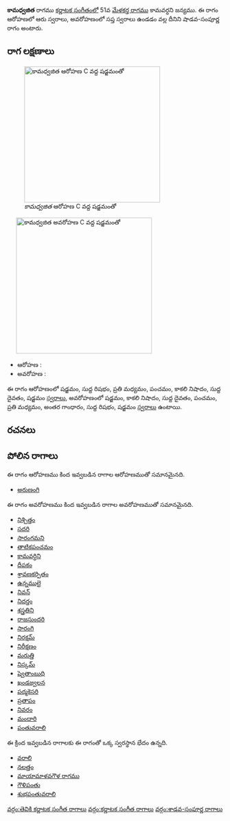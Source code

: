 {{Infobox ragam
	| name          	= కామధ్వజిత
	| synonym	    	= 
	| mela          	= 
	| chakra        	= 
	| janaka        	= 
	| type          	= శాడవ-సంపూర్ణ
	| arohanam      	= {{svaraC|S|R1|M2|P|N3|D1|S'}} 
	| avarohanam    	= {{svaraC|S'|N3|D1|P|M2|G3|R1|S}}
	| jeeva         	=
	| chhaya        	=
	| nyasa         	=
	| vishesha      	= 
	| equivalent  		= 
}}
{{కర్ణాటక సంగీత రాగాలు}}
'''కామధ్వజిత''' రాగము [[కర్ణాటక సంగీతం]]లో 51వ [[మేళకర్త రాగము]] కామవర్ధని జన్యము.  ఈ రాగం ఆరోహణలో ఆరు స్వరాలు, అవరోహణంలో సప్త స్వరాలు ఉండడం వల్ల దీనిని షాడవ-సంపూర్ణ రాగం అంటారు.


==రాగ లక్షణాలు==
[[Image:kamadhvajita_ar_kb2wiki.png|thumb|right|316px|''కామధ్వజిత'' ఆరోహణ C వద్ద షడ్జమంతో]]
	[[Image:kamadhvajita_av_kb2wiki.png|thumb|right|316px|''కామధ్వజిత'' అవరోహణ C వద్ద షడ్జమంతో]]

* ఆరోహణ : {{svaraC|S|R1|M2|P|N3|D1|S'}} 
* అవరోహణ : {{svaraC|S'|N3|D1|P|M2|G3|R1|S}}

ఈ రాగం ఆరోహణంలో షడ్జమం, సుద్ద  రిషభం, ప్రతి మధ్యమం, పంచమం, కాకలి  నిషాదం, సుద్ద దైవతం, షడ్జమం [[స్వరాలు]], అవరోహణంలో షడ్జమం, కాకలి  నిషాదం, సుద్ద దైవతం, పంచమం, ప్రతి మధ్యమం, అంతర గాంధారం, సుద్ద  రిషభం, షడ్జమం [[స్వరాలు]] ఉంటాయి.

==రచనలు==



==పోలిన రాగాలు==
ఈ రాగం ఆరోహణము కింద ఇవ్వబడిన రాగాల ఆరోహణముతో సమానమైనది.
* [[అరుణంగి]]

ఈ రాగం అవరోహణము కింద ఇవ్వబడిన రాగాల అవరోహణముతో సమానమైనది.
* [[నిశ్చిత్తం]]
* [[సదరి]]
* [[సారంగమని]]
* [[తాటికపంచమం]]
* [[కామవర్ధిని]]
* [[దీపకం]]
* [[శ్రావణకర్పితం]]
* [[ఉన్నములై]]
* [[నివన్]]
* [[నిదర్తం]]
* [[శస్త్రతిని]]
* [[రాజసుందరి]]
* [[సారంగి]]
* [[నిరక్షమ్]]
* [[నిరీక్షణం]]
* [[మరుత్తి]]
* [[నిస్కమ్]]
* [[ష్వెతాంబుధి]]
* [[ఖండజ్వలన]]
* [[పద్మకెసరి]]
* [[ ప్రతాపం]]
* [[నివరం]]
* [[మందారి]]
* [[పంతువరాలి]]

ఈ క్రింద ఇవ్వబడిన రాగాలకు ఈ రాగంతో ఒక్క స్వరస్థాన భేదం ఉన్నది.
* [[వరాలి]]
* [[నలత్తం]]
* [[మాయామాళవగౌళ రాగము]]
* [[గౌళిపంతు]]
* [[శుభపంతువరాలి]]



[[వర్గం:తెవికి కర్ణాటక సంగీత రాగాలు]]
[[వర్గం:కర్ణాటక సంగీత రాగాలు]]
[[వర్గం:శాడవ-సంపూర్ణ రాగాలు]]